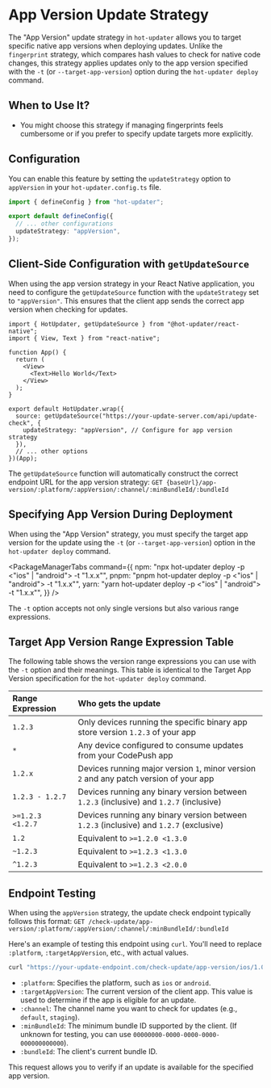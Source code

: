 
# App Version Update Strategy

The "App Version" update strategy in `hot-updater` allows you to target specific native app versions when deploying updates. Unlike the `fingerprint` strategy, which compares hash values to check for native code changes, this strategy applies updates only to the app version specified with the `-t` (or `--target-app-version`) option during the `hot-updater deploy` command.

## When to Use It?

- You might choose this strategy if managing fingerprints feels cumbersome or if you prefer to specify update targets more explicitly.

## Configuration

You can enable this feature by setting the `updateStrategy` option to `appVersion` in your `hot-updater.config.ts` file.

```typescript title="hot-updater.config.ts"
import { defineConfig } from "hot-updater";

export default defineConfig({
  // ... other configurations
  updateStrategy: "appVersion",
});
```

## Client-Side Configuration with `getUpdateSource`

When using the app version strategy in your React Native application, you need to configure the `getUpdateSource` function with the `updateStrategy` set to `"appVersion"`. This ensures that the client app sends the correct app version when checking for updates.

```tsx title="App.tsx"
import { HotUpdater, getUpdateSource } from "@hot-updater/react-native";
import { View, Text } from "react-native";

function App() {
  return (
    <View>
      <Text>Hello World</Text>
    </View>
  );
}

export default HotUpdater.wrap({
  source: getUpdateSource("https://your-update-server.com/api/update-check", {
    updateStrategy: "appVersion", // Configure for app version strategy
  }),
  // ... other options
})(App);
```

The `getUpdateSource` function will automatically construct the correct endpoint URL for the app version strategy:
`GET {baseUrl}/app-version/:platform/:appVersion/:channel/:minBundleId/:bundleId`

## Specifying App Version During Deployment

When using the "App Version" strategy, you must specify the target app version for the update using the `-t` (or `--target-app-version`) option in the `hot-updater deploy` command.

<PackageManagerTabs command={{
  npm: "npx hot-updater deploy -p <\"ios\" | \"android\"> -t \"1.x.x\"",
  pnpm: "pnpm hot-updater deploy -p <\"ios\" | \"android\"> -t \"1.x.x\"",
  yarn: "yarn hot-updater deploy -p <\"ios\" | \"android\"> -t \"1.x.x\"",
}} />

The `-t` option accepts not only single versions but also various range expressions.

## Target App Version Range Expression Table

The following table shows the version range expressions you can use with the `-t` option and their meanings. This table is identical to the Target App Version specification for the `hot-updater deploy` command.

| Range Expression | Who gets the update                                                              |
| :--------------- | :------------------------------------------------------------------------------- |
| `1.2.3`          | Only devices running the specific binary app store version `1.2.3` of your app   |
| `*`              | Any device configured to consume updates from your CodePush app                  |
| `1.2.x`          | Devices running major version `1`, minor version `2` and any patch version of your app |
| `1.2.3 - 1.2.7`  | Devices running any binary version between `1.2.3` (inclusive) and `1.2.7` (inclusive) |
| `>=1.2.3 <1.2.7` | Devices running any binary version between `1.2.3` (inclusive) and `1.2.7` (exclusive) |
| `1.2`            | Equivalent to `>=1.2.0 <1.3.0`                                                   |
| `~1.2.3`         | Equivalent to `>=1.2.3 <1.3.0`                                                   |
| `^1.2.3`         | Equivalent to `>=1.2.3 <2.0.0`                                                   |

## Endpoint Testing

When using the `appVersion` strategy, the update check endpoint typically follows this format:
`GET /check-update/app-version/:platform/:appVersion/:channel/:minBundleId/:bundleId`

Here's an example of testing this endpoint using `curl`. You'll need to replace `:platform`, `:targetAppVersion`, etc., with actual values.

```bash
curl "https://your-update-endpoint.com/check-update/app-version/ios/1.0.0/production/00000000-0000-0000-0000-000000000000/00000000-0000-0000-0000-000000000001"
```

-   `:platform`: Specifies the platform, such as `ios` or `android`.
-   `:targetAppVersion`: The current version of the client app. This value is used to determine if the app is eligible for an update.
-   `:channel`: The channel name you want to check for updates (e.g., `default`, `staging`).
-   `:minBundleId`: The minimum bundle ID supported by the client. (If unknown for testing, you can use `00000000-0000-0000-0000-000000000000`).
-   `:bundleId`: The client's current bundle ID.

This request allows you to verify if an update is available for the specified app version. 